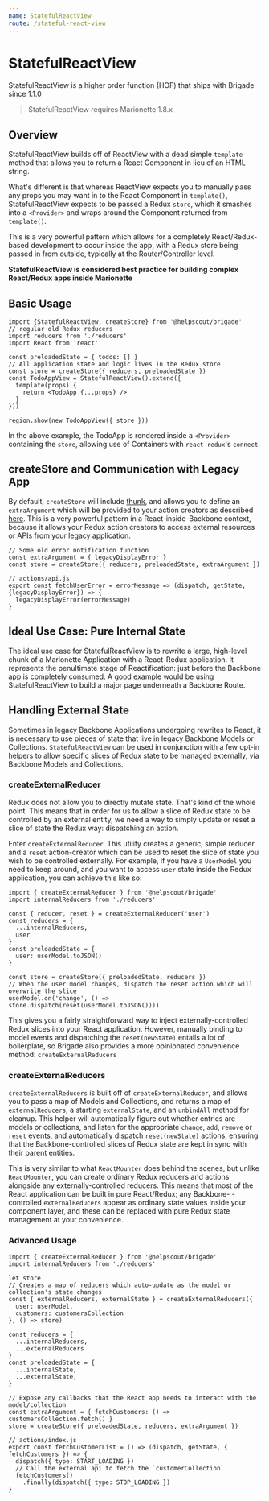 ```yaml
---
name: StatefulReactView
route: /stateful-react-view
---
```


# StatefulReactView

StatefulReactView is a higher order function (HOF) that ships with Brigade since 1.1.0

> StatefulReactView requires Marionette 1.8.x

## Overview

StatefulReactView builds off of ReactView with a dead simple `template` method that allows you to return a React
Component in lieu of an HTML string.

What's different is that whereas ReactView expects you to manually pass any props you may want in to the React Component
in `template()`, StatefulReactView expects to be passed a Redux `store`, which it smashes into a `<Provider>` and wraps
around the Component returned from `template()`.

This is a very powerful pattern which allows for a completely React/Redux-based development to occur inside the app,
with a Redux store being passed in from outside, typically at the Router/Controller level.

**StatefulReactView is considered best practice for building complex React/Redux apps inside Marionette**

## Basic Usage

```
import {StatefulReactView, createStore} from '@helpscout/brigade'
// regular old Redux reducers
import reducers from './reducers'
import React from 'react'

const preloadedState = { todos: [] }
// All application state and logic lives in the Redux store
const store = createStore({ reducers, preloadedState })
const TodoAppView = StatefulReactView().extend({
  template(props) {
    return <TodoApp {...props} />
  }
}))

region.show(new TodoAppView({ store }))
```

In the above example, the TodoApp is rendered inside a `<Provider>` containing the
`store`, allowing use of Containers with `react-redux`'s `connect`.

## createStore and Communication with Legacy App

By default, `createStore` will include [thunk](https://github.com/reduxjs/redux-thunk),
and allows you to define an `extraArgument` which will be provided to your action
creators as described [here](https://github.com/reduxjs/redux-thunk#injecting-a-custom-argument).
This is a very powerful pattern in a React-inside-Backbone context, because it
allows your Redux action creators to access external resources or APIs from your
legacy application.

```
// Some old error notification function
const extraArgument = { legacyDisplayError }
const store = createStore({ reducers, preloadedState, extraArgument })

// actions/api.js
export const fetchUserError = errorMessage => (dispatch, getState, {legacyDisplayError}) => {
  legacyDisplayError(errorMessage)
}
```

## Ideal Use Case: Pure Internal State

The ideal use case for StatefulReactView is to rewrite a large, high-level
chunk of a Marionette Application with a React-Redux application. It represents
the penultimate stage of Reactification: just before the Backbone app is
completely consumed. A good example would be using StatefulReactView to build
a major page underneath a Backbone Route.

## Handling External State

Sometimes in legacy Backbone Applications undergoing rewrites to React, it is
necessary to use pieces of state that live in legacy Backbone Models or Collections.
`StatefulReactView` can be used in conjunction with a few opt-in helpers to allow specific
slices of Redux state to be managed externally, via Backbone Models and Collections.

### createExternalReducer

Redux does not allow you to directly mutate state. That's kind of the whole point.
This means that in order for us to allow a slice of Redux state to be controlled
by an external entity, we need a way to simply update or reset a slice of state
the Redux way: dispatching an action.

Enter `createExternalReducer`. This utility creates a generic, simple reducer
and a `reset` action-creator which can be used to reset the slice of state you wish
to be controlled externally. For example, if you have a `UserModel` you need to keep
around, and you want to access `user` state inside the Redux application, you can
achieve this like so:

```
import { createExternalReducer } from '@helpscout/brigade'
import internalReducers from './reducers'

const { reducer, reset } = createExternalReducer('user')
const reducers = {
  ...internalReducers,
  user
}
const preloadedState = {
  user: userModel.toJSON()
}

const store = createStore({ preloadedState, reducers })
// When the user model changes, dispatch the reset action which will overwrite the slice
userModel.on('change', () => store.dispatch(reset(userModel.toJSON())))

```

This gives you a fairly straightforward way to inject externally-controlled Redux slices
into your React application. However, manually binding to model events and dispatching the
`reset(newState)` entails a lot of boilerplate, so Brigade also provides a more opinionated
convenience method: `createExternalReducers`

### createExternalReducers
`createExternalReducers` is built off of `createExternalReducer`, and allows you to pass a map
of Models and Collections, and returns a map of `externalReducers`, a starting `externalState`,
and an `unbindAll` method for cleanup. This helper will automatically figure out whether
entries are models or collections, and listen for the appropriate `change`, `add`, `remove` or
`reset` events, and automatically dispatch `reset(newState)` actions, ensuring that the
Backbone-controlled slices of Redux state are kept in sync with their parent entities.

This is very similar to what `ReactMounter` does behind the scenes, but unlike `ReactMounter`,
you can create ordinary Redux reducers and actions alongside any externally-controlled reducers.
This means that most of the React application can be built in pure React/Redux; any Backbone-
-controlled `externalReducers` appear as ordinary state values inside your component layer,
and these can be replaced with pure Redux state management at your convenience.

### Advanced Usage
```
import { createExternalReducer } from '@helpscout/brigade'
import internalReducers from './reducers'

let store
// Creates a map of reducers which auto-update as the model or collection's state changes
const { externalReducers, externalState } = createExternalReducers({
  user: userModel,
  customers: customersCollection
}, () => store)

const reducers = {
  ...internalReducers,
  ...externalReducers
}
const preloadedState = {
  ...internalState,
  ...externalState,
}

// Expose any callbacks that the React app needs to interact with the model/collection
const extraArgument = { fetchCustomers: () => customersCollection.fetch() }
store = createStore({ preloadedState, reducers, extraArgument })

// actions/index.js
export const fetchCustomerList = () => (dispatch, getState, { fetchCustomers }) => {
  dispatch({ type: START_LOADING })
  // Call the external api to fetch the `customerCollection`
  fetchCustomers()
    .finally(dispatch({ type: STOP_LOADING })
}
```
